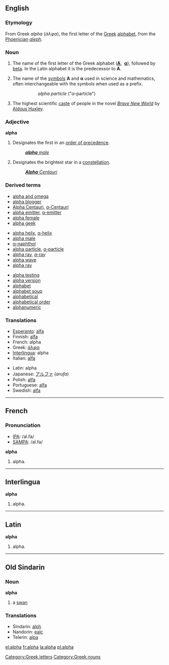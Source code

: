 {{see|alfa}}
{{letter_disp2|&nbsp;|[[image:Greek_uc_alpha.png|42px]][[image:Greek_lc_alpha.png|30px]] |beta|άλφα|Α|α}}

==English==
===Etymology===
From Greek ''alpha'' (''άλφα''), the first letter of the [[Greek]] [[alphabet]], from the [[Phoenician]] ''[[aleph]]''.

===Noun===
{{en-noun-reg-both}}
# The name of the first letter of the Greek alphabet ('''[[Α]]''', &nbsp;'''[[α]]'''), followed by [[beta]]. In the Latin alphabet it is the predecessor to '''A'''.
# {{cattag|science}} The name of the [[symbol|symbols]] '''Α''' and '''α''' used in science and mathematics, often interchangeable with the symbols when used as a prefix. 
#:: ''alpha particle'' ("α-particle")
# The highest scientific [[caste]] of people in the novel ''[[w:Brave New World|Brave New World]]'' by [[w:Aldous Huxley|Aldous Huxley]].

===Adjective===
'''alpha'''
# Designates the first in an [[order of precedence]].
#: ''[[alpha male|'''alpha''' male]]''
# {{star}} Designates the brightest star in a [[constellation]].
#: ''[[Alpha Centauri|'''Alpha''' Centauri]]''

===Derived terms===
{{top3}}
*[[alpha and omega]]
*[[alpha blogger]]
*[[Alpha Centauri]], [[α-Centauri]]
*[[alpha emitter]], [[α-emitter]]
*[[alpha female]]
*[[alpha geek]]
{{mid3}}
*[[alpha helix]], [[α-helix]]
*[[alpha male]]
*[[α-naphthol]]
*[[alpha particle]], [[α-particle]]
*[[alpha ray]], [[α-ray]]
*[[alpha wave]]
*[[alpha ray]]
{{mid3}}
*[[alpha testing]]
*[[alpha version]]
*[[alphabet]]
*[[alphabet soup]]
*[[alphabetical]]
*[[alphabetical order]]
*[[alphanumeric]]
{{bottom}}

===Translations===
{{top}}
*[[Esperanto]]: [[alfa]]
*Finnish: [[alfa]]
*French: alpha {{m}}
*Greek: [[άλφα]] {{n}}
*[[Interlingua]]: alpha
*Italian: [[alfa]] {{m}}
{{mid}}
*Latin: alpha
*Japanese: [[アルファ]] (''arufa'')
*Polish: [[alfa]] {{f}}
*Portuguese: [[alfa]] {{m}}
*Swedish: [[alfa]]
{{bottom}}

----

==French==

===Pronunciation===
*[[w:IPA|IPA]]: /al.fa/
*[[w:SAMPA|SAMPA]]: /al.fa/

'''alpha'''

# alpha.
----

==Interlingua==
'''alpha'''
# alpha.
----

==Latin==
'''alpha'''
# alpha.
----

==Old Sindarin==
===Noun===
'''alpha'''
#a [[swan]]
===Translations===
*Sindarin: [[alph]]
*Nandorin: [[ealc]]
*Telerin: [[alpa]]

[[Category:Greek letters]]
[[Category:Greek nouns]]

[[el:alpha]]
[[fr:alpha]]
[[la:alpha]]
[[pl:alpha]]